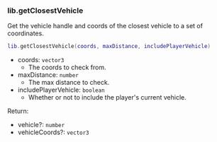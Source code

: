 ### lib.getClosestVehicle

Get the vehicle handle and coords of the closest vehicle to a set of coordinates.

```lua
lib.getClosestVehicle(coords, maxDistance, includePlayerVehicle)
```

- coords: `vector3`
  - The coords to check from.
- maxDistance: `number`
  - The max distance to check.
- includePlayerVehicle: `boolean`
  - Whether or not to include the player's current vehicle.

Return:

- vehicle?: `number`
- vehicleCoords?: `vector3`
